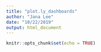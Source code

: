 ```yaml
---
title: "plot.ly_dashboards"
author: "Jana Lee"
date: "10/22/2019"
output: html_document
---
```


```r
knitr::opts_chunk$set(echo = TRUE)


```



